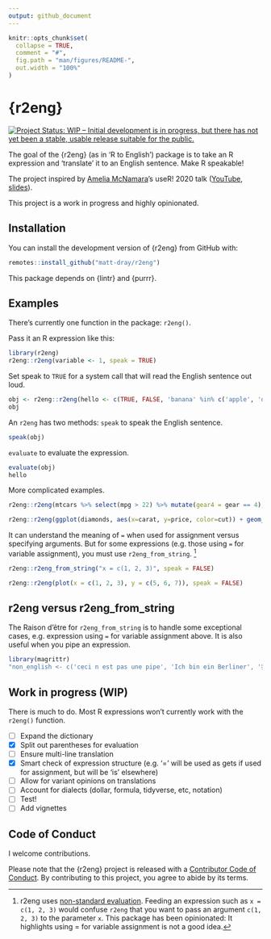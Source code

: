 ```yaml
---
output: github_document
---
```


<!-- README.md is generated from README.Rmd. Please edit that file -->

```r
knitr::opts_chunk$set(
  collapse = TRUE,
  comment = "#",
  fig.path = "man/figures/README-",
  out.width = "100%"
)
```

# {r2eng}

<!-- badges: start -->
[![Project Status: WIP – Initial development is in progress, but there has not yet been a stable, usable release suitable for the public.](https://www.repostatus.org/badges/latest/wip.svg)](https://www.repostatus.org/#wip)
<!-- badges: end -->

The goal of the {r2eng} (as in 'R to English') package is to take an R expression and 'translate' it to an English sentence. Make R speakable!

The project inspired by [Amelia McNamara](https://twitter.com/AmeliaMN)'s useR! 2020 talk ([YouTube](https://www.youtube.com/watch?v=ckW9sSdIVAc), [slides](https://www.amelia.mn/SpeakingR/#1)).

This project is a work in progress and highly opinionated.

## Installation

You can install the development version of {r2eng} from GitHub with:

```r
remotes::install_github("matt-dray/r2eng")
```

This package depends on {lintr} and {purrr}.

## Examples

There's currently one function in the package: `r2eng()`.

Pass it an R expression like this:

```r
library(r2eng)
r2eng::r2eng(variable <- 1, speak = TRUE)
```

Set speak to `TRUE` for a system call that will read the English sentence out loud.

```r
obj <- r2eng::r2eng(hello <- c(TRUE, FALSE, 'banana' %in% c('apple', 'orange')), speak = FALSE)
obj
```

An `r2eng` has two methods: `speak` to speak the English sentence.

```r
speak(obj)
```

`evaluate` to evaluate the expression.

```r
evaluate(obj)
hello
```

More complicated examples.

```r
r2eng::r2eng(mtcars %>% select(mpg > 22) %>% mutate(gear4 = gear == 4), speak = FALSE)
```

```r
r2eng::r2eng(ggplot(diamonds, aes(x=carat, y=price, color=cut)) + geom_point() + geom_smooth(), speak = FALSE)
```

It can understand the meaning of `=` when used for assignment versus specifying arguments. But for some expressions (e.g. those using `=` for variable assignment), you must use `r2eng_from_string`. ^[r2eng uses [non-standard evaluation](http://adv-r.had.co.nz/Computing-on-the-language.html). Feeding an expression such as `x = c(1, 2, 3)` would confuse `r2eng` that you want to pass an argument `c(1, 2, 3)` to the parameter `x`. This package has been opinionated: It highlights using = for variable assignment is not a good idea.]

```r
r2eng::r2eng_from_string("x = c(1, 2, 3)", speak = FALSE)
```

```r
r2eng::r2eng(plot(x = c(1, 2, 3), y = c(5, 6, 7)), speak = FALSE)
```

## r2eng versus r2eng\_from\_string

The Raison d'être for `r2eng_from_string` is to handle some exceptional cases, e.g. expression using `=` for variable assignment above. It is also useful when you pipe an expression.

```r
library(magrittr)
"non_english <- c('ceci n est pas une pipe', 'Ich bin ein Berliner', '我其實唔識講廣東話')" %>% r2eng_from_string(speak = TRUE)
```

## Work in progress (WIP)

There is much to do. Most R expressions won't currently work with the `r2eng()` function.

- [ ] Expand the dictionary
- [X] Split out parentheses for evaluation
- [ ] Ensure multi-line translation
- [X] Smart check of expression structure (e.g. '=' will be used as gets if used for assignment, but will be 'is' elsewhere)
- [ ] Allow for variant opinions on translations
- [ ] Account for dialects (dollar, formula, tidyverse, etc, notation)
- [ ] Test!
- [ ] Add vignettes

## Code of Conduct

I welcome contributions.

Please note that the {r2eng} project is released with a [Contributor Code of Conduct](https://contributor-covenant.org/version/2/0/CODE_OF_CONDUCT.html). By contributing to this project, you agree to abide by its terms.
